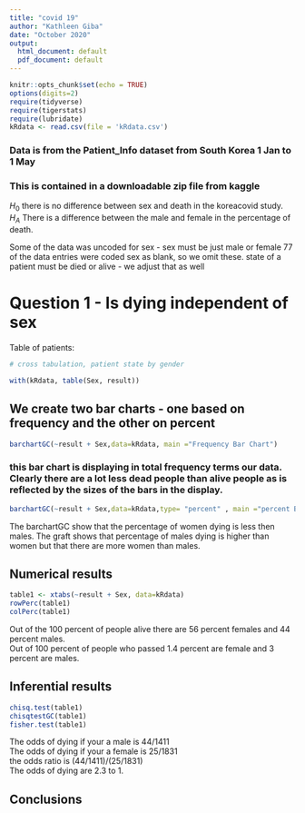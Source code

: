 ```yaml
---
title: "covid 19"
author: "Kathleen Giba"
date: "October 2020"
output:
  html_document: default
  pdf_document: default
---
```


```r
knitr::opts_chunk$set(echo = TRUE)
options(digits=2)
require(tidyverse)
require(tigerstats)
require(lubridate)
kRdata <- read.csv(file = 'kRdata.csv')
```
### Data is from the Patient_Info dataset from South Korea 1 Jan to 1 May 
### This is contained in a downloadable zip file from kaggle

$H_0$ there is no difference between sex and death in the koreacovid study.  
$H_A$ There is a difference between the male and female in the percentage of death.   

Some of the data was uncoded for sex - sex must be just male or female
77 of the data entries were coded sex  as blank, so we omit these.
state of a patient must be died or alive - we adjust that as well   
  
# Question 1 - Is dying independent of sex




Table of patients:
```r

# cross tabulation, patient state by gender

with(kRdata, table(Sex, result))

```

## We create two bar charts - one based on frequency and the other on percent

```r
barchartGC(~result + Sex,data=kRdata, main ="Frequency Bar Chart")
```

  
### this bar chart is displaying in total frequency terms our data.  Clearly there are a lot less dead people than alive people as is reflected by the sizes of the bars in the display.  

```r
barchartGC(~result + Sex,data=kRdata,type= "percent" , main ="percent Bar Chart")
```
The barchartGC show that the percentage of women dying is less then males. The graft shows that percentage of males dying is higher than women but that there are more women than males.


  
## Numerical results
```r
table1 <- xtabs(~result + Sex, data=kRdata)
rowPerc(table1)
colPerc(table1)
```
Out of the 100 percent of people alive there are 56 percent females and 44 percent males.  
Out of 100 percent of people who passed 1.4 percent are female and 3 percent are males.  


## Inferential results 
```r
chisq.test(table1)
chisqtestGC(table1)
fisher.test(table1)
```
The odds of dying if your a male is 44/1411  
The odds of dying if your a female is 25/1831  
the odds ratio is (44/1411)/(25/1831)  
The odds of dying are 2.3 to 1.  



## Conclusions

